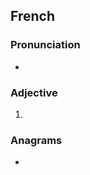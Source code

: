 {{also|piquanté}}

==French==

===Pronunciation===
* {{IPA|fr|/pikɑ̃t/}}

===Adjective===
{{head|fr|adjective form}}

# {{feminine singular of|fr|piquant}}

===Anagrams===
* {{l|fr|équipant}}